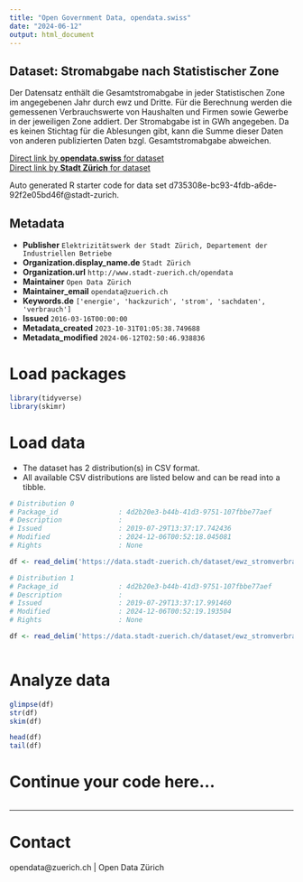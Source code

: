 ```yaml
---
title: "Open Government Data, opendata.swiss"
date: "2024-06-12"
output: html_document
---
```


## Dataset: Stromabgabe nach Statistischer Zone

Der Datensatz enthält die Gesamtstromabgabe in jeder Statistischen Zone im angegebenen Jahr durch ewz und Dritte. Für die Berechnung werden die gemessenen Verbrauchswerte von Haushalten und Firmen sowie Gewerbe in der jeweiligen Zone addiert. Der Stromabgabe ist in GWh angegeben.
Da es keinen Stichtag für die Ablesungen gibt, kann die Summe dieser Daten von anderen publizierten Daten bzgl. Gesamtstromabgabe abweichen.

[Direct link by **opendata.swiss** for dataset](https://opendata.swiss/de/dataset/stromabgabe-nach-statistischer-zone3)<br>
[Direct link by **Stadt Zürich** for dataset](https://data.stadt-zuerich.ch/dataset/ewz_stromverbrauch_statz)

Auto generated R starter code for data set d735308e-bc93-4fdb-a6de-92f2e05bd46f@stadt-zurich.

## Metadata

- **Publisher** `Elektrizitätswerk der Stadt Zürich, Departement der Industriellen Betriebe`
- **Organization.display_name.de** `Stadt Zürich`
- **Organization.url** `http://www.stadt-zuerich.ch/opendata`
- **Maintainer** `Open Data Zürich`
- **Maintainer_email** `opendata@zuerich.ch`
- **Keywords.de** `['energie', 'hackzurich', 'strom', 'sachdaten', 'verbrauch']`
- **Issued** `2016-03-16T00:00:00`
- **Metadata_created** `2023-10-31T01:05:38.749688`
- **Metadata_modified** `2024-06-12T02:50:46.938836`


# Load packages

```r

library(tidyverse)
library(skimr)

```

# Load data

-   The dataset has 2 distribution(s) in CSV format.
-   All available CSV distributions are listed below and can be read into a tibble.

```r

# Distribution 0
# Package_id               : 4d2b20e3-b44b-41d3-9751-107fbbe77aef
# Description              : 
# Issued                   : 2019-07-29T13:37:17.742436
# Modified                 : 2024-12-06T00:52:18.045081
# Rights                   : None

df <- read_delim('https://data.stadt-zuerich.ch/dataset/ewz_stromverbrauch_statz/download/consumption_2015_Stand_20160316.csv')

# Distribution 1
# Package_id               : 4d2b20e3-b44b-41d3-9751-107fbbe77aef
# Description              : 
# Issued                   : 2019-07-29T13:37:17.991460
# Modified                 : 2024-12-06T00:52:19.193504
# Rights                   : None

df <- read_delim('https://data.stadt-zuerich.ch/dataset/ewz_stromverbrauch_statz/download/consumption_2016_Stand_20170329.csv')



```

# Analyze data

```r

glimpse(df)
str(df)
skim(df)

head(df)
tail(df)

```

# Continue your code here...

```r

```

------------------------------------------------------------------------

# Contact

opendata@zuerich.ch | Open Data Zürich
